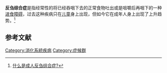 {{expand|time=2018-03-16T09:31:02+00:00}}
{{expert|time=2018-03-16T09:31:02+00:00}}
{{medical}}

{{Infobox Disease
 | Name           = Rumination syndrome
 | Image          = Rumination_manometry.jpg
 | Width          = 243px
 | Caption        = 
 | Alt          = 
 | DiseasesDB     = 34255
 | ICD10          = {{ICD10|P|92|1|p|90}}, {{ICD10|F|98|2|f|90}} |
 | ICD9           = {{ICD9|307.53}}
 | ICDO           = 
 | OMIM           = 
 | MedlinePlus    = 001539
 | eMedicineSubj  = article
 | eMedicineTopic = 916297
 | MeshID         = D019959
}}

'''反刍综合症'''是指经常性的将已经吞咽下去的正常食物吐出或是咀嚼后再咽下的一种[[进食障碍|进食障碍]]，过去这种疾病只在[[儿童|儿童]]身上出现，但如今它在成年人身上出现了上升趋势。<ref>[http://changyuying2008.haodf.com/wenzhang/25678.htm 什么是成人反刍综合症?]</ref>

==参考文献==
<div class="references-small">
<references></references>
</div>
{{ICD-10-F}}


[[Category:消化系統疾病|Category:消化系統疾病]]
[[Category:症候群|Category:症候群]]